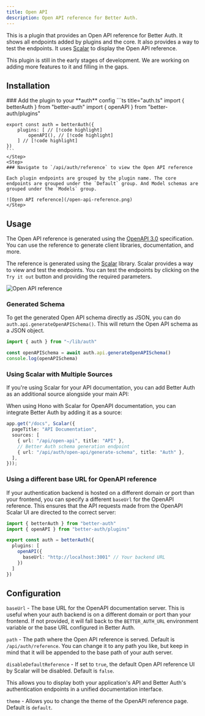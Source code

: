 ```yaml
---
title: Open API
description: Open API reference for Better Auth.
---
```


This is a plugin that provides an Open API reference for Better Auth. It shows all endpoints added by plugins and the core. It also provides a way to test the endpoints. It uses [Scalar](https://scalar.com/) to display the Open API reference.


<Callout>
This plugin is still in the early stages of development. We are working on adding more features to it and filling in the gaps.
</Callout>


## Installation

<Steps>
    <Step>
    ### Add the plugin to your **auth** config
    ```ts title="auth.ts"
    import { betterAuth } from "better-auth"
    import { openAPI } from "better-auth/plugins"

    export const auth = betterAuth({
        plugins: [ // [!code highlight]
            openAPI(), // [!code highlight]
        ] // [!code highlight]
    })
    ```
    </Step>
    <Step>
    ### Navigate to `/api/auth/reference` to view the Open API reference
    
    Each plugin endpoints are grouped by the plugin name. The core endpoints are grouped under the `Default` group. And Model schemas are grouped under the `Models` group.

    ![Open API reference](/open-api-reference.png)
    </Step>
</Steps>    



## Usage 

The Open API reference is generated using the [OpenAPI 3.0](https://swagger.io/specification/) specification. You can use the reference to generate client libraries, documentation, and more.

The reference is generated using the [Scalar](https://scalar.com/) library. Scalar provides a way to view and test the endpoints. You can test the endpoints by clicking on the `Try it out` button and providing the required parameters.

![Open API reference](/open-api-reference.png)

### Generated Schema

To get the generated Open API schema directly as JSON, you can do `auth.api.generateOpenAPISchema()`. This will return the Open API schema as a JSON object.

```ts
import { auth } from "~/lib/auth"

const openAPISchema = await auth.api.generateOpenAPISchema()
console.log(openAPISchema)
```

### Using Scalar with Multiple Sources

If you're using Scalar for your API documentation, you can add Better Auth as an additional source alongside your main API:

When using Hono with Scalar for OpenAPI documentation, you can integrate Better Auth by adding it as a source:

```ts
app.get("/docs", Scalar({
  pageTitle: "API Documentation", 
  sources: [
    { url: "/api/open-api", title: "API" },
    // Better Auth schema generation endpoint
    { url: "/api/auth/open-api/generate-schema", title: "Auth" },
  ],
}));
```

### Using a different base URL for OpenAPI reference

If your authentication backend is hosted on a different domain or port than your frontend, you can specify a different `baseUrl` for the OpenAPI reference. This ensures that the API requests made from the OpenAPI Scalar UI are directed to the correct server:

```ts
import { betterAuth } from "better-auth"
import { openAPI } from "better-auth/plugins"

export const auth = betterAuth({
  plugins: [
    openAPI({
      baseUrl: "http://localhost:3001" // Your backend URL
    })
  ]
})
```

## Configuration

`baseUrl` - The base URL for the OpenAPI documentation server. This is useful when your auth backend is on a different domain or port than your frontend. If not provided, it will fall back to the `BETTER_AUTH_URL` environment variable or the base URL configured in Better Auth.

`path` - The path where the Open API reference is served. Default is `/api/auth/reference`. You can change it to any path you like, but keep in mind that it will be appended to the base path of your auth server.

`disableDefaultReference` - If set to `true`, the default Open API reference UI by Scalar will be disabled. Default is `false`.

This allows you to display both your application's API and Better Auth's authentication endpoints in a unified documentation interface.

`theme` - Allows you to change the theme of the OpenAPI reference page. Default is `default`.
